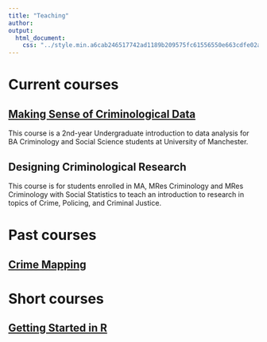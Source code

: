 ```yaml
---
title: "Teaching"
author: 
output:
  html_document:
    css: "../style.min.a6cab246517742ad1189b209575fc61556550e663cdfe02a0aab0632b39e978b.css"
---
```



# Current courses

## [Making Sense of Criminological Data](/MSCD)

This course is a 2nd-year Undergraduate introduction to data analysis for BA Criminology and Social Science students at University of Manchester.

## Designing Criminological Research

This course is for students enrolled in MA, MRes Criminology and MRes Criminology with Social Statistics to teach an introduction to research in topics of Crime, Policing, and Criminal Justice.

# Past courses

## [Crime Mapping](https://maczokni.github.io/crimemapping_textbook_bookdown/)


# Short courses

## [Getting Started in R](https://rcatlord.github.io/GSinR/)